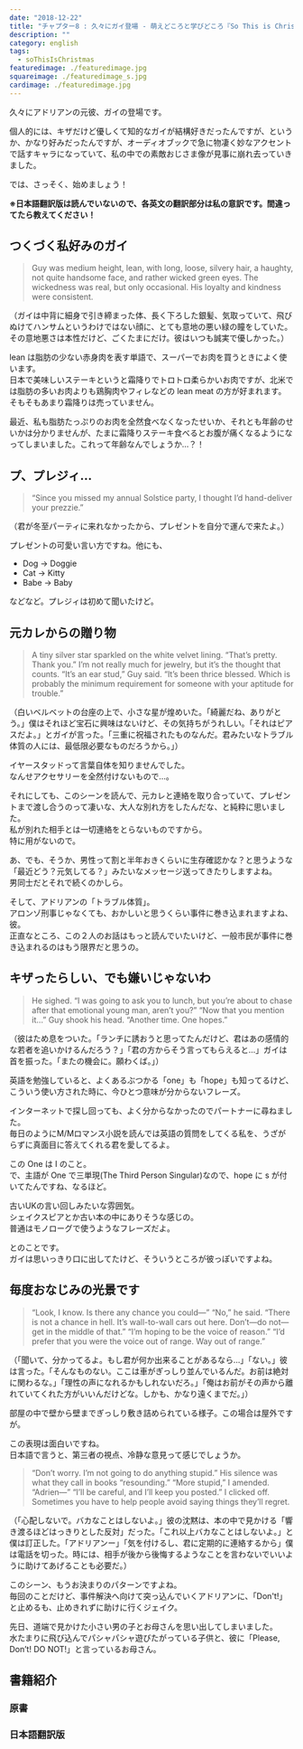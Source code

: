 ```yaml
---
date: "2018-12-22"
title: "チャプター8 : 久々にガイ登場 - 萌えどころと学びどころ『So This is Christmas/アドリアン･イングリッシュ(6)』"
description: ""
category: english
tags:
  - soThisIsChristmas
featuredimage: ./featuredimage.jpg
squareimage: ./featuredimage_s.jpg
cardimage: ./featuredimage.jpg
---
```



久々にアドリアンの元彼、ガイの登場です。

個人的には、キザだけど優しくて知的なガイが結構好きだったんですが、というか、かなり好みだったんですが、オーディオブックで急に物凄く妙なアクセントで話すキャラになっていて、私の中での素敵おじさま像が見事に崩れ去っていきました。

では、さっそく、始めましょう！

<SoThisIsChristmasIndex />

**※日本語翻訳版は読んでいないので、各英文の翻訳部分は私の意訳です。間違ってたら教えてください！**

## つくづく私好みのガイ

<Blockquote srcName="So This is Christmas (The Adrien English Mysteries #6)" srcURL="https://amzn.to/2OzE8fN" book>
Guy was medium height, lean, with long, loose, silvery hair, a haughty, not quite handsome face, and rather wicked green eyes. The wickedness was real, but only occasional. His loyalty and kindness were consistent.
</Blockquote>

<p className="translation">（ガイは中背に細身で引き締まった体、長く下ろした銀髪、気取っていて、飛びぬけてハンサムというわけではない顔に、とても意地の悪い緑の瞳をしていた。その意地悪さは本性だけど、ごくたまにだけ。彼はいつも誠実で優しかった。）</p>

<Vocabulary en="lean" ja="脂肪分が少ない、引き締まった、痩せた" />

lean は脂肪の少ない赤身肉を表す単語で、スーパーでお肉を買うときによく使います。  
日本で美味しいステーキというと霜降りでトロトロ柔らかいお肉ですが、北米では脂肪の多いお肉よりも鶏胸肉やフィレなどの lean meat の方が好まれます。  
そもそもあまり霜降りは売っていません。

最近、私も脂肪たっぷりのお肉を全然食べなくなったせいか、それとも年齢のせいかは分かりませんが、たまに霜降りステーキ食べるとお腹が痛くなるようになってしまいました。これって年齢なんでしょうか…？！

<Vocabulary en="haughty" ja="横柄な、高慢な、お高くとまっている、傲慢な、高飛車な" />

<Vocabulary en="wicked" ja="意地が悪い" />

<Vocabulary en="consistent" ja="一貫性のある" />

## プ、プレジィ…

<Blockquote srcName="So This is Christmas (The Adrien English Mysteries #6)" srcURL="https://amzn.to/2OzE8fN" book>
“Since you missed my annual Solstice party, I thought I’d hand-deliver your prezzie.”
</Blockquote>

<p className="translation">（君が冬至パーティに来れなかったから、プレゼントを自分で運んで来たよ。）</p>

<Vocabulary en="Solstice" ja="（天文）至" />

<Vocabulary en="prezzie" ja="= present" />

プレゼントの可愛い言い方ですね。他にも、

- Dog → Doggie
- Cat → Kitty
- Babe → Baby

などなど。プレジィは初めて聞いたけど。

## 元カレからの贈り物

<Blockquote srcName="So This is Christmas (The Adrien English Mysteries #6)" srcURL="https://amzn.to/2OzE8fN" book>
A tiny silver star sparkled on the white velvet lining. “That’s pretty. Thank you.” I’m not really much for jewelry, but it’s the thought that counts. “It’s an ear stud,” Guy said. “It’s been thrice blessed. Which is probably the minimum requirement for someone with your aptitude for trouble.”
</Blockquote>

<p className="translation">（白いベルベットの台座の上で、小さな星が煌めいた。「綺麗だね、ありがとう。」僕はそれほど宝石に興味はないけど、その気持ちがうれしい。「それはピアスだよ。」とガイが言った。「三重に祝福されたものなんだ。君みたいなトラブル体質の人には、最低限必要なものだろうから。」）</p>

イヤースタッドって言葉自体を知りませんでした。  
なんせアクセサリーを全然付けないもので…。

それにしても、このシーンを読んで、元カレと連絡を取り合っていて、プレゼントまで渡し合うのって凄いな、大人な別れ方をしたんだな、と純粋に思いました。  
私が別れた相手とは一切連絡をとらないものですから。  
特に用がないので。

あ、でも、そうか、男性って割と半年おきくらいに生存確認かな？と思うような「最近どう？元気してる？」みたいなメッセージ送ってきたりしますよね。  
男同士だとそれで続くのかしら。

そして、アドリアンの「トラブル体質」。  
アロンゾ刑事じゃなくても、おかしいと思うくらい事件に巻き込まれますよね、彼。  
正直なところ、この２人のお話はもっと読んでいたいけど、一般市民が事件に巻き込まれるのはもう限界だと思うの。

## キザったらしい、でも嫌いじゃないわ

<Blockquote srcName="So This is Christmas (The Adrien English Mysteries #6)" srcURL="https://amzn.to/2OzE8fN" book>
He sighed. “I was going to ask you to lunch, but you’re about to chase after that emotional young man, aren’t you?” “Now that you mention it…” Guy shook his head. “Another time. One hopes.”
</Blockquote>

<p className="translation">（彼はため息をついた。「ランチに誘おうと思ってたんだけど、君はあの感情的な若者を追いかけるんだろう？」「君の方からそう言ってもらえると…」ガイは首を振った。「またの機会に。願わくば。」）</p>

<Vocabulary en="One hopes" ja="= I hope" />

英語を勉強していると、よくあるぶつかる「one」も「hope」も知ってるけど、こういう使い方された時に、今ひとつ意味が分からないフレーズ。

インターネットで探し回っても、よく分からなかったのでパートナーに尋ねました。  
毎日のようにM/Mロマンス小説を読んでは英語の質問をしてくる私を、うざがらずに真面目に答えてくれる君を愛してるよ。

この One は I のこと。  
で、主語が One で三単現(The Third Person Singular)なので、hope に s が付いてたんですね、なるほど。

古いUKの言い回しみたいな雰囲気。  
シェイクスピアとか古い本の中にありそうな感じの。  
普通はモノローグで使うようなフレーズだよ。

とのことです。  
ガイは思いっきり口に出してたけど、そういうところが彼っぽいですよね。

## 毎度おなじみの光景です

<Blockquote srcName="So This is Christmas (The Adrien English Mysteries #6)" srcURL="https://amzn.to/2OzE8fN" book>
“Look, I know. Is there any chance you could—” “No,” he said. “There is not a chance in hell. It’s wall-to-wall cars out here. Don’t—do not—get in the middle of that.” “I’m hoping to be the voice of reason.” “I’d prefer that you were the voice out of range. Way out of range.”
</Blockquote>

<p className="translation">（「聞いて、分かってるよ。もし君が何か出来ることがあるなら…」「ない。」彼は言った。「そんなものない。ここは車がぎっしり並んでいるんだ。お前は絶対に関わるな。」「理性の声になれるかもしれないだろ。」「俺はお前がその声から離れていてくれた方がいいんだけどな。しかも、かなり遠くまでだ。」）</p>

<Vocabulary en="wall-to-wall" ja="床一面の、辺り一面の" />

部屋の中で壁から壁までぎっしり敷き詰められている様子。この場合は屋外ですが。

<Vocabulary en="voice of reason" ja="理性の声" />

この表現は面白いですね。  
日本語で言うと、第三者の視点、冷静な意見って感じでしょうか。

<Blockquote srcName="So This is Christmas (The Adrien English Mysteries #6)" srcURL="https://amzn.to/2OzE8fN" book>
“Don’t worry. I’m not going to do anything stupid.” His silence was what they call in books “resounding.” “More stupid,” I amended. “Adrien—” “I’ll be careful, and I’ll keep you posted.” I clicked off. Sometimes you have to help people avoid saying things they’ll regret.
</Blockquote>

<p className="translation">（「心配しないで。バカなことはしないよ。」彼の沈黙は、本の中で見かける「響き渡るほどはっきりとした反対」だった。「これ以上バカなことはしないよ。」と僕は訂正した。「アドリアンー」「気を付けるし、君に定期的に連絡するから」僕は電話を切った。時には、相手が後から後悔するようなことを言わないでいいように助けてあげることも必要だ。）</p>

<Vocabulary en="resounding" ja="響き渡る、はっきりとした" />

<Vocabulary en="amend" ja="改心する、修正する" />

このシーン、もうお決まりのパターンですよね。  
毎回のことだけど、事件解決へ向けて突っ込んでいくアドリアンに、「Don't!」と止めるも、止めきれずに助けに行くジェイク。

先日、道端で見かけた小さい男の子とお母さんを思い出してしまいました。  
水たまりに飛び込んでパシャパシャ遊びたがっている子供と、彼に「Please, Don’t! DO NOT!」と言っているお母さん。

## 書籍紹介

### 原書

<Amazon
  asin="B01N9AERR2"
  title="So This is Christmas (The Adrien English Mysteries #6)"
  linkId="7da7f3a0fdcb9c4569abe4fdc90d6f9e"
  author="Josh Lanyon"
/>

### 日本語翻訳版

<Amazon
  asin="B077ZGFZ7S"
  title="So This is Christmas (アドリアン･イングリッシュ #6)"
  linkId="5037e032af9be9f42823c82d674e6462"
  author="ジョシュ･ラニヨン"
/>

<SoThisIsChristmasIndex open />